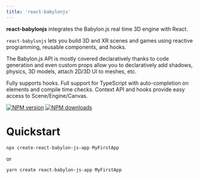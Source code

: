 ```yaml
---
title: 'react-babylonjs'
---
```


**react-babylonjs** integrates the Babylon.js real time 3D engine with React.

`react-babylonjs` lets you build 3D and XR scenes and games using reactive programming, reusable components, and hooks.

The Babylon.js API is mostly covered declaratively thanks to code generation and even custom props allow you to declaratively add shadows, physics, 3D models, attach 2D/3D UI to meshes, etc.

Fully supports hooks. Full support for TypeScript with auto-completion on elements and compile time checks. Context API and hooks provide easy access to Scene/Engine/Canvas.

[![NPM version](http://img.shields.io/npm/v/react-babylonjs.svg?style=flat-square)](https://www.npmjs.com/package/react-babylonjs)
[![NPM downloads](http://img.shields.io/npm/dm/react-babylonjs.svg?style=flat-square)](https://www.npmjs.com/package/react-babylonjs)

# Quickstart

```
npx create-react-babylon-js-app MyFirstApp
```

or

```
yarn create react-babylon-js-app MyFirstApp
```
